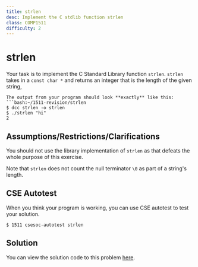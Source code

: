 ```yaml
---
title: strlen
desc: Implement the C stdlib function strlen
class: COMP1511
difficulty: 2
---
```


# strlen

Your task is to implement the C Standard Library function `strlen`. `strlen` takes in a `const char *` and returns an integer that is the length of the given string,

````
The output from your program should look **exactly** like this:
```bash:~/1511-revision/strlen
$ dcc strlen -o strlen
$ ./strlen "hi"
2
````

## Assumptions/Restrictions/Clarifications

You should not use the library implementation of `strlen` as that defeats the whole purpose of this exercise.

Note that `strlen` does not count the null terminator `\0` as part of a string's length.

## CSE Autotest

When you think your program is working, you can use CSE autotest to test your solution.

```bash:~/1511-revision/strlen
$ 1511 csesoc-autotest strlen
```

## Solution

You can view the solution code to this problem [here](https://github.com/Allynixtor/comp1511-23T3-problems/blob/main/solutions/strlen/solution.c).
